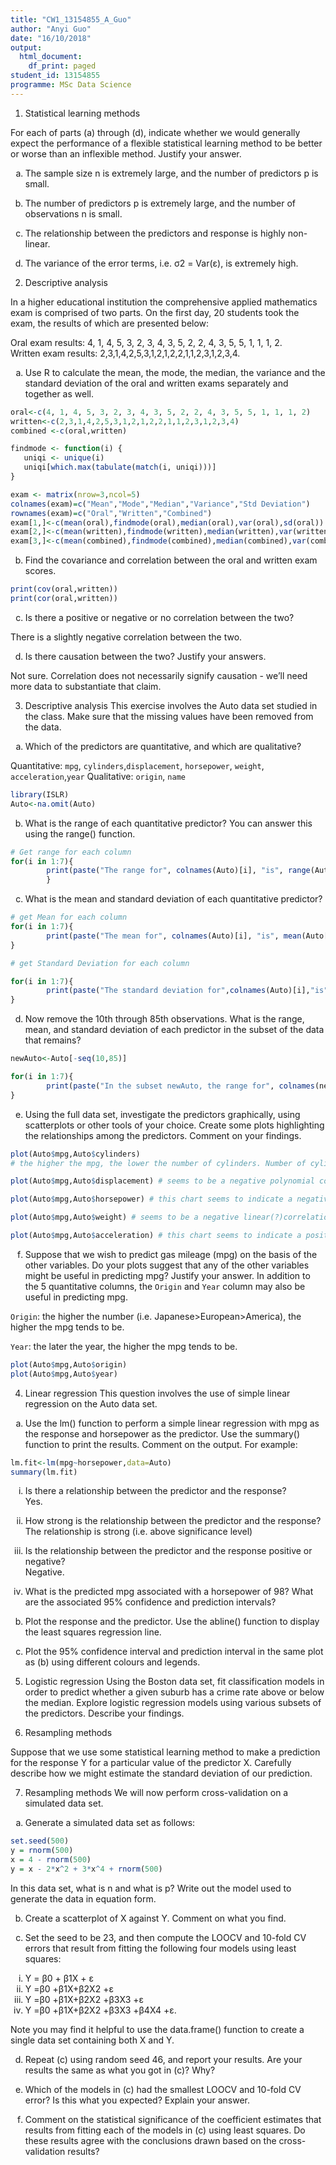```yaml
---
title: "CW1_13154855_A_Guo"
author: "Anyi Guo"
date: "16/10/2018"
output:
  html_document:
    df_print: paged
student_id: 13154855
programme: MSc Data Science
---
```


1. Statistical learning methods 

For each of parts (a) through (d), indicate whether we would generally expect the performance of a flexible statistical learning method to be better or worse than an inflexible method. Justify your answer. 

(a) The sample size n is extremely large, and the number of predictors p is small.  

(b) The number of predictors p is extremely large, and the number of observations n is small.   

(c) The relationship between the predictors and response is highly non-linear.  


(d) The variance of the error terms, i.e. σ2 = Var(ε), is extremely high.  

2. Descriptive analysis 

In a higher educational institution the comprehensive applied mathematics exam is comprised of two parts. On the first day, 20 students took the exam, the results of which are presented below:  

Oral exam results: 4, 1, 4, 5, 3, 2, 3, 4, 3, 5, 2, 2, 4, 3, 5, 5, 1, 1, 1, 2.  
Written exam results: 2,3,1,4,2,5,3,1,2,1,2,2,1,1,2,3,1,2,3,4.

(a) Use R to calculate the mean, the mode, the median, the variance and the standard deviation of the oral and written exams separately and together as well.  
```r
oral<-c(4, 1, 4, 5, 3, 2, 3, 4, 3, 5, 2, 2, 4, 3, 5, 5, 1, 1, 1, 2)
written<-c(2,3,1,4,2,5,3,1,2,1,2,2,1,1,2,3,1,2,3,4)
combined <-c(oral,written)

findmode <- function(i) {
   uniqi <- unique(i)
   uniqi[which.max(tabulate(match(i, uniqi)))]
}

exam <- matrix(nrow=3,ncol=5)
colnames(exam)=c("Mean","Mode","Median","Variance","Std Deviation")
rownames(exam)=c("Oral","Written","Combined")
exam[1,]<-c(mean(oral),findmode(oral),median(oral),var(oral),sd(oral))
exam[2,]<-c(mean(written),findmode(written),median(written),var(written),sd(written))
exam[3,]<-c(mean(combined),findmode(combined),median(combined),var(combined),sd(combined))
```

(b) Find the covariance and correlation between the oral and written exam scores. 
```r
print(cov(oral,written))
print(cor(oral,written))
```
(c) Is there a positive or negative or no correlation between the two?  

There is a slightly negative correlation between the two. 

(d) Is there causation between the two? Justify your answers.  

Not sure. Correlation does not necessarily signify causation - we'll need more data to substantiate that claim.

3. Descriptive analysis 
This exercise involves the Auto data set studied in the class. Make sure that the missing values have been removed from the data.

(a) Which of the predictors are quantitative, and which are qualitative?

Quantitative: `mpg`, `cylinders`,`displacement`, `horsepower`, `weight`, `acceleration`,`year`
Qualitative: `origin`, `name`

```r
library(ISLR)
Auto<-na.omit(Auto)
```

(b) What is the range of each quantitative predictor? You can answer this using the range() function.
```r

# Get range for each column
for(i in 1:7){
        print(paste("The range for", colnames(Auto)[i], "is", range(Auto[,i])[1],"~",range(Auto[,i])[2]))
        }
```

(c) What is the mean and standard deviation of each quantitative predictor?

```r

# get Mean for each column
for(i in 1:7){
        print(paste("The mean for", colnames(Auto)[i], "is", mean(Auto[,i])))
}

# get Standard Deviation for each column

for(i in 1:7){
        print(paste("The standard deviation for",colnames(Auto)[i],"is",sd(Auto[,i])))
}
```

(d) Now remove the 10th through 85th observations. What is the range, mean, and standard deviation of each predictor in the subset of the data that remains? 

```r
newAuto<-Auto[-seq(10,85)]

for(i in 1:7){
        print(paste("In the subset newAuto, the range for", colnames(newAuto)[i], "is", range(newAuto[,i])[1],"~",range(newAuto[,i])[2],", the mean is",mean(newAuto[,i]), ", the standard deviation is",sd(newAuto[,i])))
}
```

(e) Using the full data set, investigate the predictors graphically, using scatterplots or other tools of your choice. Create some plots highlighting the relationships among the predictors. Comment on your findings.

```r

plot(Auto$mpg,Auto$cylinders) 
# the higher the mpg, the lower the number of cylinders. Number of cylinders is not continuous. 

plot(Auto$mpg,Auto$displacement) # seems to be a negative polynomial correlation between mpg and displacement

plot(Auto$mpg,Auto$horsepower) # this chart seems to indicate a negative linear/polynomial correlation between mpg and horsepower

plot(Auto$mpg,Auto$weight) # seems to be a negative linear(?)correlation between mpg and weight

plot(Auto$mpg,Auto$acceleration) # this chart seems to indicate a positive linear/polynomial relationship between mpg and acceleration


```

(f) Suppose that we wish to predict gas mileage (mpg) on the basis of the other variables. Do your plots suggest that any of the other variables might be useful in predicting mpg? Justify your answer.
  In addition to the 5 quantitative columns, the `Origin` and `Year` column may also be useful in predicting mpg.
  
  `Origin`: the higher the number (i.e. Japanese>European>America), the higher the mpg tends to be.
  
  `Year`: the later the year, the higher the mpg tends to be. 

```r
plot(Auto$mpg,Auto$origin)
plot(Auto$mpg,Auto$year)
```



4. Linear regression 
This question involves the use of simple linear regression on the Auto data set.
(a) Use the lm() function to perform a simple linear regression with mpg as the response and horsepower as the predictor. Use the summary() function to print the results. Comment on the output. For example:

```r
lm.fit<-lm(mpg~horsepower,data=Auto)
summary(lm.fit)
```

i. Is there a relationship between the predictor and the response?  
Yes. 

ii. How strong is the relationship between the predictor and the response?  
The relationship is strong (i.e. above significance level)

iii. Is the relationship between the predictor and the response positive or negative?  
Negative. 

iv. What is the predicted mpg associated with a horsepower of 98? What are the associated 95% confidence and prediction intervals?  



(b) Plot the response and the predictor. Use the abline() function to display the least squares regression line.  



(c) Plot the 95% confidence interval and prediction interval in the same plot as (b) using different colours and legends.  

5. Logistic regression
Using the Boston data set, fit classification models in order to predict whether a given suburb has a crime rate above or below the median. Explore logistic regression models using various subsets of the predictors. Describe your findings.  

6. Resampling methods  

Suppose that we use some statistical learning method to make a prediction for the response Y for a particular value of the predictor X. Carefully describe how we might estimate the standard deviation of our prediction.  

7. Resampling methods
We will now perform cross-validation on a simulated data set.  

(a) Generate a simulated data set as follows:  
```r
set.seed(500)
y = rnorm(500)
x = 4 - rnorm(500)
y = x - 2*x^2 + 3*x^4 + rnorm(500)
```

In this data set, what is n and what is p? Write out the model used to generate the data in equation form.

(b) Create a scatterplot of X against Y. Comment on what you find.  

(c) Set the seed to be 23, and then compute the LOOCV and 10-fold CV errors that result from fitting the following four models using least squares:
i. Y = β0 + β1X + ε
ii. Y =β0 +β1X+β2X2 +ε
iii. Y =β0 +β1X+β2X2 +β3X3 +ε
iv. Y =β0 +β1X+β2X2 +β3X3 +β4X4 +ε.  

Note you may find it helpful to use the data.frame() function to create a single data set containing both X and Y.  

(d) Repeat (c) using random seed 46, and report your results. Are your results the same as what you got in (c)? Why?  

(e) Which of the models in (c) had the smallest LOOCV and 10-fold CV error? Is this what you expected? Explain your answer.  

(f) Comment on the statistical significance of the coefficient estimates that results from fitting each of the models in (c) using least squares. Do these results agree with the conclusions drawn based on the cross-validation results?